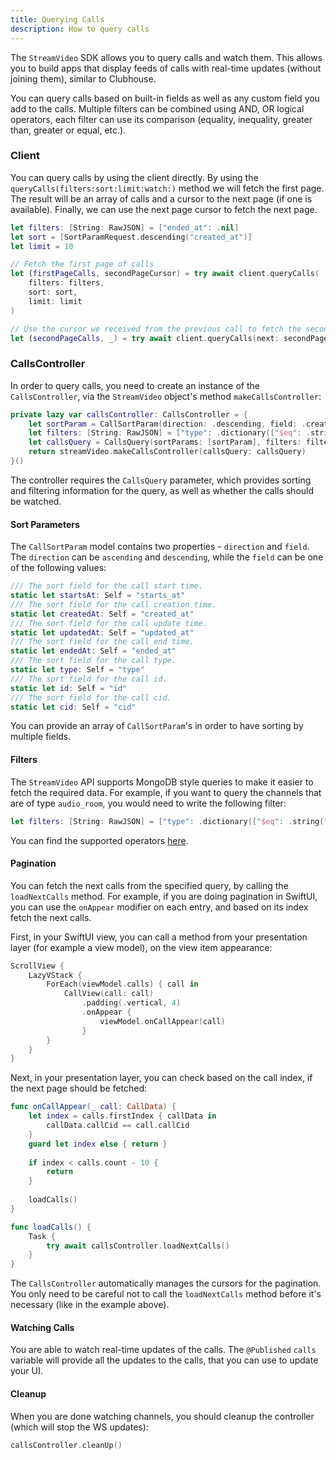 ```yaml
---
title: Querying Calls
description: How to query calls
---
```


The `StreamVideo` SDK allows you to query calls and watch them. This allows you to build apps that display feeds of calls with real-time updates (without joining them), similar to Clubhouse.

You can query calls based on built-in fields as well as any custom field you add to the calls. Multiple filters can be combined using AND, OR logical operators, each filter can use its comparison (equality, inequality, greater than, greater or equal, etc.). 

### Client

You can query calls by using the client directly. By using the `queryCalls(filters:sort:limit:watch:)` method we will fetch the first page. The result will be an array of calls and a cursor to the next page (if one is available). Finally, we can use the next page cursor to fetch the next page.

```swift
let filters: [String: RawJSON] = ["ended_at": .nil]
let sort = [SortParamRequest.descending("created_at")]
let limit = 10

// Fetch the first page of calls 
let (firstPageCalls, secondPageCursor) = try await client.queryCalls(
    filters: filters, 
    sort: sort, 
    limit: limit
)

// Use the cursor we received from the previous call to fetch the second page
let (secondPageCalls, _) = try await client.queryCalls(next: secondPageCursor)
```

### CallsController

In order to query calls, you need to create an instance of the `CallsController`, via the `StreamVideo` object's method `makeCallsController`:

```swift
private lazy var callsController: CallsController = {
    let sortParam = CallSortParam(direction: .descending, field: .createdAt)
    let filters: [String: RawJSON] = ["type": .dictionary(["$eq": .string("audio_room")])]
    let callsQuery = CallsQuery(sortParams: [sortParam], filters: filters, watch: true)
    return streamVideo.makeCallsController(callsQuery: callsQuery)
}()
```

The controller requires the `CallsQuery` parameter, which provides sorting and filtering information for the query, as well as whether the calls should be watched.

#### Sort Parameters

The `CallSortParam` model contains two properties - `direction` and `field`. The `direction` can be `ascending` and `descending`, while the `field` can be one of the following values:

```swift
/// The sort field for the call start time.
static let startsAt: Self = "starts_at"
/// The sort field for the call creation time.
static let createdAt: Self = "created_at"
/// The sort field for the call update time.
static let updatedAt: Self = "updated_at"
/// The sort field for the call end time.
static let endedAt: Self = "ended_at"
/// The sort field for the call type.
static let type: Self = "type"
/// The sort field for the call id.
static let id: Self = "id"
/// The sort field for the call cid.
static let cid: Self = "cid"
```

You can provide an array of `CallSortParam`'s in order to have sorting by multiple fields.

#### Filters

The `StreamVideo` API supports MongoDB style queries to make it easier to fetch the required data. For example, if you want to query the channels that are of type `audio_room`, you would need to write the following filter:

```swift
let filters: [String: RawJSON] = ["type": .dictionary(["$eq": .string("audio_room")])]
```

You can find the supported operators [here](https://getstream.io/chat/docs/ios-swift/query_syntax_operators/?language=swift&q=filter).

#### Pagination

You can fetch the next calls from the specified query, by calling the `loadNextCalls` method. For example, if you are doing pagination in SwiftUI, you can use the `onAppear` modifier on each entry, and based on its index fetch the next calls.

First, in your SwiftUI view, you can call a method from your presentation layer (for example a view model), on the view item appearance:

```swift
ScrollView {
    LazyVStack {
        ForEach(viewModel.calls) { call in
        	CallView(call: call)
            	.padding(.vertical, 4)
            	.onAppear {
                	viewModel.onCallAppear(call)
            	}
        }
    }
}
```

Next, in your presentation layer, you can check based on the call index, if the next page should be fetched:

```swift
func onCallAppear(_ call: CallData) {
    let index = calls.firstIndex { callData in
        callData.callCid == call.callCid
    }
    guard let index else { return }
    
    if index < calls.count - 10 {
        return
    }
    
    loadCalls()
}

func loadCalls() {
    Task {
        try await callsController.loadNextCalls()
    }
}
```

The `CallsController` automatically manages the cursors for the pagination. You only need to be careful not to call the `loadNextCalls` method before it's necessary (like in the example above).

#### Watching Calls

You are able to watch real-time updates of the calls. The `@Published` `calls` variable will provide all the updates to the calls, that you can use to update your UI.

#### Cleanup

When you are done watching channels, you should cleanup the controller (which will stop the WS updates):

```swift
callsController.cleanUp()
```